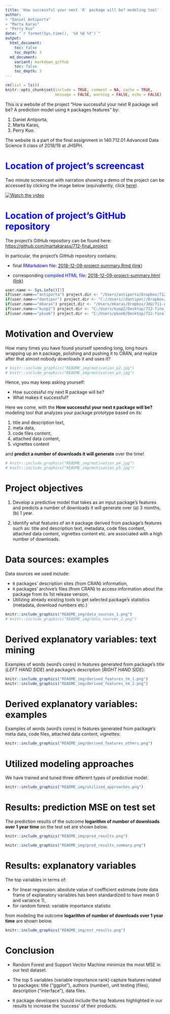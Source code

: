 ```yaml
---
title: 'How successful your next `R` package will be? modeling tool'
author: 
- "Daniel Antiporta"
- "Marta Karas"
- "Perry Kuo"
date: "`r format(Sys.time(), '%d %B %Y')`"
output:
  html_document:
    toc: false
    toc_depth: 3
  md_document:
    variant: markdown_github
    toc: false
    toc_depth: 3
---
```


```r
rm(list = ls())
knitr::opts_chunk$set(include = TRUE, comment = NA, cache = TRUE, 
                      message = FALSE, warning = FALSE, echo = FALSE)

```

This is a website of the project "How successful your next R package will be? A prediction model using `R` packages features" by: 

1. Daniel Antiporta, 
2. Marta Karas, 
3. Perry Kuo.

The website is a part of the final assignment in 140.712.01 Advanced Data Science II class of 2018/19 at JHSPH.

# <span style="color:blue">Location of project's screencast</span>

Two minute screencast with narration showing a demo of the project can be accessed by clicking the image below (equivalently, click [here](https://youtu.be/eEBjMXPTmEw)). 

[![Watch the video](README_img/screencast_link.png)](https://youtu.be/eEBjMXPTmEw)

# <span style="color:blue">Location of project's GitHub repository</span>

The project's GitHub repository can be found here: [https://github.com/martakarass/712-final_project](https://github.com/martakarass/712-final_project) 

In particular, the project's GitHub repository contains: 

* final <span style="color:blue">RMarkdown file</span>:  [2018-12-09-project-summary.Rmd (link)](https://github.com/martakarass/712-final_project/blob/master/Rmd_files/2018-12-09-project-summary/2018-12-09-project-summary.Rmd)

* corresponding <span style="color:blue">compiled HTML file</span>: [2018-12-09-project-summary.html (link)](https://github.com/martakarass/712-final_project/blob/master/Rmd_files/2018-12-09-project-summary/2018-12-09-project-summary.html)
 


```r
user.name <- Sys.info()[7]
if(user.name=="antiporta") project.dir <- "/Users/antiporta/Dropbox/712-final_project/"
if(user.name=="dantipor") project.dir <- "C://Users//dantipor//Dropbox//712-final_project//"
if(user.name=="mkaras") project.dir <- "/Users/mkaras/Dropbox/JHU/711-ADV_DATA_SCIENCE/712-final_project/"
if(user.name=="kuop2") project.dir <- "C:/Users/kuop2/Desktop/712-final_project"
if(user.name=="pkuo6") project.dir <- "C:/Users/pkuo6/Desktop/712-final_project"
```

# Motivation and Overview

How many times you have found yourself spending long, long hours wrapping up an `R` package, polishing and pushing it to CRAN, and realize after that almost nobody downloads it and uses it?

```r
# knitr::include_graphics("README_img/motivation_p2.jpg")
# knitr::include_graphics("README_img/motivation_p3.jpg")
```

Hence, you may keep asking yourself: 

- How successful my next R package will be? 
- What makes it successful? 

Here we come, with the **How successful your next `R` package will be?** modeling tool that analyzes your package prototype based on its: 

1. title and description text,
2. meta data,
3. code files content,
4. attached data content,
5. vignettes content

and **predict a number of downloads it will generate** over the time! 

```r
# knitr::include_graphics("README_img/motivation_p4.jpg")
# knitr::include_graphics("README_img/motivation_p5.jpg")
```


# Project objectives

1. Develop a predictive model  that takes as an input package's features and predicts a number of downloads it will generate over (a) 3 months, (b) 1 year. 

2. Identify what features of an `R` package derived from package's features such as: title and description text,  metadata, code files content, attached data content, vignettes content etc. are associated with a high number of downloads. 

#  Data sources: examples   

Data sources we used include: 

- `R` packages’ description sites (from CRAN) information,
- `R` packages’ archive’s files (from CRAN) to access information about the package from its 1st release version,
- Utilizing already existing tools to get selected package's statistics (metadata, download numbers etc.)

```r
knitr::include_graphics("README_img/data_sources_1.png")
# knitr::include_graphics("README_img/data_sources_2.png")
```


# Derived explanatory variables: text mining 

Examples of words (word's cores) in features generated from package's title (*LEFT HAND SIDE*) and package's description (*RIGHT HAND SIDE*): 

```r
knitr::include_graphics("README_img/derived_features_tm_1.png")
knitr::include_graphics("README_img/derived_features_tm_2.png")
```

# Derived explanatory variables: examples 

Examples of words (word's cores) in features generated from package's meta data, code files, attached data content, vignettes: 

```r
knitr::include_graphics("README_img/derived_features_others.png")
```


# Utilized modeling approaches

We have trained and tuned three different types of predictive model: 

```r
knitr::include_graphics("README_img/utilized_approaches.png")
```

# Results: prediction MSE on test set 

The prediction results of the outcome **logarithm of number of downloads over 1 year time** on the test set are shown below. 

```r
knitr::include_graphics("README_img/pred_results.png")
```

```r
knitr::include_graphics("README_img/pred_results_summary.png")
```

# Results: explanatory variables 

The top variables in terms of: 

- for linear regression: absolute value of coefficient estimate (note data frame of explanatory variables has been standardized to have mean 0 and variance 1),
- for random forest: variable importance statistic

from modeling the outcome **logarithm of number of downloads over 1 year time** are shown below. 

```r
knitr::include_graphics("README_img/est_results.png")
```

# Conclusion

- Random Forest and Support Vector Machine minimize the most MSE in our test dataset.

- The top 5 variables (variable importance rank) capture features related to packages: title ("ggplot"), authors (number), unit testing (files), description ("interface"), data files.

- `R` package developers should include the top features highlighted in our results to increase the ‘success’ of their products.





